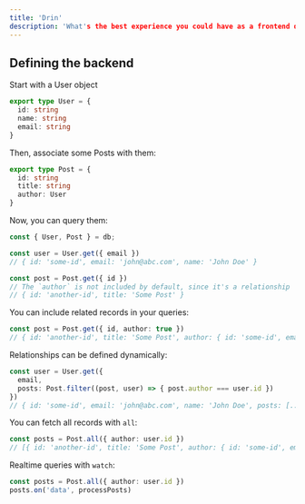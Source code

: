 ```yaml
---
title: 'Drin'
description: 'What's the best experience you could have as a frontend developer when dealing with the backend?'
---
```


## Defining the backend

Start with a User object

```ts
export type User = {
  id: string
  name: string
  email: string
}
```

Then, associate some Posts with them:

```ts
export type Post = {
  id: string
  title: string
  author: User
}
```

Now, you can query them:

```ts
const { User, Post } = db;

const user = User.get({ email })
// { id: 'some-id', email: 'john@abc.com', name: 'John Doe' }
```

```ts
const post = Post.get({ id })
// The `author` is not included by default, since it's a relationship
// { id: 'another-id', title: 'Some Post' }
```

You can include related records in your queries:

```ts
const post = Post.get({ id, author: true })
// { id: 'another-id', title: 'Some Post', author: { id: 'some-id', email: 'john@abc.com', name: 'John Doe' }}
```

Relationships can be defined dynamically:

```ts
const user = User.get({
  email,
  posts: Post.filter((post, user) => { post.author === user.id }) 
})
// { id: 'some-id', email: 'john@abc.com', name: 'John Doe', posts: [...] }
```

You can fetch all records with `all`:

```ts
const posts = Post.all({ author: user.id })
// [{ id: 'another-id', title: 'Some Post', author: { id: 'some-id', email: 'john@abc.com', name: 'John Doe' } }]
```

Realtime queries with `watch`:

```ts
const posts = Post.all({ author: user.id })
posts.on('data', processPosts)
```
